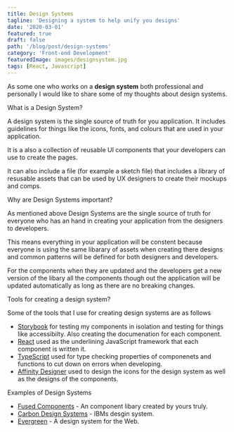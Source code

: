 ```yaml
---
title: Design Systems
tagline: 'Designing a system to help unify you designs'
date: '2020-03-01'
featured: true
draft: false
path: '/blog/post/design-systems'
category: 'Front-end Development'
featuredImage: images/designsystem.jpg
tags: [React, Javascript]
---
```



As some one who works on a **design system** both professional and personally I would like to share some of my thoughts about design systems.

<SectionHeader>What is a Design System?</SectionHeader>

A design system is the single source of truth for you application. It includes guidelines for things like the icons, fonts, and colours that are used in your application.

It is a also a collection of reusable UI components that your developers can use to create the pages.

It can also include a file (for example a sketch file) that includes a library of resusable assets that can be used by UX designers to create their mockups and comps.

<SectionHeader>Why are Design Systems important?</SectionHeader>

As mentioned above Design Systems are the single source of truth for everyone who has an hand in creating your application from the designers to developers.

This means everything in your application will be constent because everyone is using the same libarary of assets when creating there designs and common patterns will be defined for both designers and developers.

For the components when they are updated and the developers get a new version of the libary all the components though out the application will be updated automatically as long as there are no breaking changes.

<SectionHeader>Tools for creating a design system?</SectionHeader>

Some of the tools that I use for creating design systems are as follows

- [Storybook](https://storybook.js.org/) for testing my components in isolation and testing for things like accessibilty. Also creating the documenation for each component.
- [React](https://reactjs.org/) used as the underlining JavaScript framework that each component is written it.
- [TypeScript](https://www.typescriptlang.org/) used for type checking properties of componenets and functions to cut down on errors when developing.
- [Affinity Designer](https://affinity.serif.com/en-gb/designer/) used to design the icons for the design system as well as the designs of the components.

<SectionHeader>Examples of Design Systems</SectionHeader>

- [Fused Components](https://design.adamwebster.me) - An component libary created by yours truly.
- [Carbon Design Systems](https://www.carbondesignsystem.com/) - IBMs desgin system.
- [Evergreen](https://evergreen.segment.com/) - A design system for the Web.

